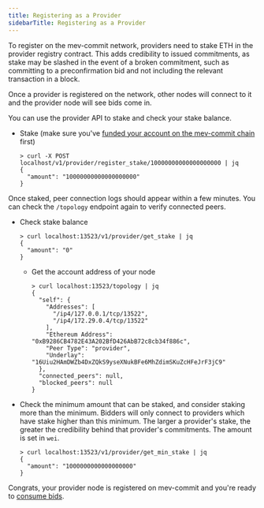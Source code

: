 ```yaml
---
title: Registering as a Provider
sidebarTitle: Registering as a Provider
---
```


To register on the mev-commit network, providers need to stake ETH in the provider registry contract. This adds credibility to issued commitments, as stake may be slashed in the event of a broken commitment, such as committing to a preconfirmation bid and not including the relevant transaction in a block. 

Once a provider is registered on the network, other nodes will connect to it and the provider node will see bids come in.

You can use the provider API to stake and check your stake balance.

*   Stake (make sure you've [funded your account on the mev-commit chain](https://docs.primev.xyz/get-started/bridging-funds) first)

    ```shell
    > curl -X POST localhost/v1/provider/register_stake/10000000000000000000 | jq
    {
      "amount": "10000000000000000000"
    }
    ```
Once staked, peer connection logs should appear within a few minutes. You can check the `/topology` endpoint again to verify connected peers.

*   Check stake balance

    ```shell
    > curl localhost:13523/v1/provider/get_stake | jq
    {
      "amount": "0"
    }
    ```

    *   Get the account address of your node

        ```shell
        > curl localhost:13523/topology | jq
        {
          "self": {
            "Addresses": [
              "/ip4/127.0.0.1/tcp/13522",
              "/ip4/172.29.0.4/tcp/13522"
            ],
            "Ethereum Address": "0xB9286CB4782E43A202BfD426AbB72c8cb34f886c",
            "Peer Type": "provider",
            "Underlay": "16Uiu2HAmDWZb4DxZQkS9yseXNukBFe6MhZdimSKuZcHFeJrF3jC9"
          },
          "connected_peers": null,
          "blocked_peers": null
        }
        ```

*   Check the minimum amount that can be staked, and consider staking more than the minimum. Bidders will only connect to providers which have stake higher than this minimum. The larger a provider's stake, the greater the credibility behind that provider's commitments. The amount is set in `wei`.

    ```shell
    > curl localhost:13523/v1/provider/get_min_stake | jq
    {
      "amount": "1000000000000000000"
    }
    ```

Congrats, your provider node is registered on mev-commit and you're ready to [consume bids](https://github.com/primevprotocol/mev-commit-docs/blob/mart4.5/get-started/providers/consume-bids-mev-commit.mdx).
